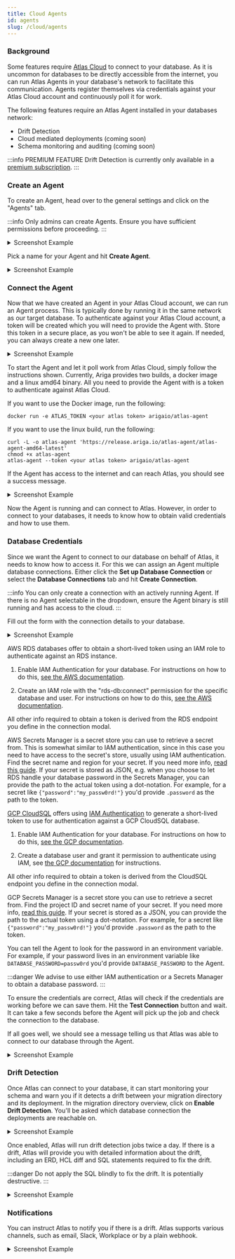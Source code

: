 ```yaml
---
title: Cloud Agents
id: agents
slug: /cloud/agents
---
```



### Background

Some features require [Atlas Cloud](https://atlasgo.cloud/) to connect to your database. As it is uncommon for databases
to be directly accessible from the internet, you can run Atlas Agents in your database's network to facilitate this
communication. Agents register themselves via credentials against your Atlas Cloud account and continuously poll it for
work.

The following features require an Atlas Agent installed in your databases network:
* Drift Detection
* Cloud mediated deployments (coming soon)
* Schema monitoring and auditing (coming soon)

:::info PREMIUM FEATURE
Drift Detection is currently only available in a [premium subscription](https://atlasgo.cloud/pricing).
:::

### Create an Agent

To create an Agent, head over to the general settings and click on the "Agents" tab.

:::info
Only admins can create Agents. Ensure you have sufficient permissions before proceeding.
:::

<details>
<summary>Screenshot Example</summary>

![](https://atlasgo.io/uploads/cloud/drift-detection/1.png)
</details>

Pick a name for your Agent and hit **Create Agent**.


<details>
<summary>Screenshot Example</summary>

![](https://atlasgo.io/uploads/cloud/drift-detection/2.png)
</details>

### Connect the Agent

Now that we have created an Agent in your Atlas Cloud account, we can run an Agent process. This is typically done by
running it in the same network as our target database. To authenticate against your Atlas Cloud account, a token will
be created which you will need to provide the Agent with. Store this token in a secure place, as you won't be able to
see it again. If needed, you can always create a new one later.

<details>
<summary>Screenshot Example</summary>

![](https://atlasgo.io/uploads/cloud/drift-detection/3.png)
</details>

To start the Agent and let it poll work from Atlas Cloud, simply follow the instructions shown. Currently, Ariga
provides two builds, a docker image and a linux amd64 binary. All you need to provide the Agent with is a token to
authenticate against Atlas Cloud.

<Tabs>
<TabItem value="docker" label="Docker">

If you want to use the Docker image, run the following:

```shell
docker run -e ATLAS_TOKEN <your atlas token> arigaio/atlas-agent
```

</TabItem>
<TabItem value="linux" label="Linux">

If you want to use the linux build, run the following:

```shell
curl -L -o atlas-agent 'https://release.ariga.io/atlas-agent/atlas-agent-amd64-latest'
chmod +x atlas-agent
atlas-agent --token <your atlas token> arigaio/atlas-agent
```

</TabItem>
</Tabs>

If the Agent has access to the internet and can reach Atlas, you should see a success message.

<details>
<summary>Screenshot Example</summary>

![](https://atlasgo.io/uploads/cloud/drift-detection/4.png)
</details>

Now the Agent is running and can connect to Atlas. However, in order to connect to your databases, it needs to know
how to obtain valid credentials and how to use them.

### Database Credentials

Since we want the Agent to connect to our database on behalf of Atlas, it needs to know how to access it.
For this we can assign an Agent multiple database connections. Either click the **Set up Database Connection** or
select the **Database Connections** tab and hit **Create Connection**.

:::info
You can only create a connection with an actively running Agent. If there is no Agent selectable in the dropdown,
ensure the Agent binary is still running and has access to the cloud.
:::

Fill out the form with the connection details to your database.

<details>
<summary>Screenshot Example</summary>

![](https://atlasgo.io/uploads/cloud/drift-detection/5.png)
</details>

<Tabs>
<TabItem value="aws_iam" label="AWS RDS Token (IAM Auth)">

AWS RDS databases offer to obtain a short-lived token using an IAM role to authenticate against an RDS instance.

1. Enable IAM Authentication for your database. For instructions on how to do this,
   [see the AWS documentation](https://aws.github.io/aws-sdk-go-v2/docs/sdk-utilities/rds/#iam-authentication).

2. Create an IAM role with the "rds-db:connect" permission for the specific database and user. For instructions on how
   to do this, [see the AWS documentation](https://docs.aws.amazon.com/AmazonRDS/latest/UserGuide/UsingWithRDS.IAMDBAuth.IAMPolicy.html).

All other info required to obtain a token is derived from the RDS endpoint you define in the connection modal.

</TabItem>
<TabItem value="aws_secrets" label="AWS Secrets Manager">

AWS Secrets Manager is a secret store you can use to retrieve a secret from. This is somewhat similar to IAM
authentication, since in this case you need to have access to the secret's store, usually using IAM authentication.
Find the secret name and region for your secret. If you need more info,
[read this guide](/guides/deploying/secrets##using-iam-authentication). If your secret is stored as JSON, e.g. when you
choose to let RDS handle your database password in the Secrets Manager, you can provide the path to the actual token
using a dot-notation. For example, for a secret like `{"password":"my_passw0rd!"}` you'd provide `.password` as the path
to the token.

</TabItem>
<TabItem value="gcp_iam" label="GCP Cloud SQL Token (IAM Auth)">

[GCP CloudSQL](https://cloud.google.com/sql) offers using
[IAM Authentication](https://cloud.google.com/sql/docs/mysql/authentication#manual) to generate a short-lived token to
use for authentication against a GCP CloudSQL database.

1. Enable IAM Authentication for your database. For instructions on how to do this,
   [see the GCP documentation](https://cloud.google.com/sql/docs/mysql/create-edit-iam-instances).

2. Create a database user and grant it permission to authenticate using IAM, see
   [the GCP documentation](https://cloud.google.com/sql/docs/mysql/add-manage-iam-users)
   for instructions.

All other info required to obtain a token is derived from the CloudSQL endpoint you define in the connection modal.

</TabItem>
<TabItem value="gcp_secrets" label="GCP Secrets Manager">

GCP Secrets Manager is a secret store you can use to retrieve a secret from. Find the project ID and secret name of your
secret. If you need more info, [read this guide](/guides/deploying/secrets##using-iam-authentication). If your secret is
stored as a JSON, you can provide the path to the actual token using a dot-notation. For example, for a secret like
`{"password":"my_passw0rd!"}` you'd provide `.password` as the path to the token.

</TabItem>
<TabItem value="env" label="Environment Variable">

You can tell the Agent to look for the password in an environment variable. For example, if your password lives in an
environment variable like `DATABASE_PASSWORD=passw0rd` you'd provide `DATABASE_PASSWORD` to the Agent.

:::danger
We advise to use either IAM authentication or a Secrets Manager to obtain a database password.
:::

</TabItem>
</Tabs>

To ensure the credentials are correct, Atlas will check if the credentials are working before we can save them. Hit
the **Test Connection** button and wait. It can take a few seconds before the Agent will pick up the job and check
the connection to the database.

If all goes well, we should see a message telling us that Atlas was able to connect to our database through the
Agent.

<details>
<summary>Screenshot Example</summary>

![](https://atlasgo.io/uploads/cloud/drift-detection/6.png)
</details>

### Drift Detection

Once Atlas can connect to your database, it can start monitoring your schema and warn you if it detects a drift
between your migration directory and its deployment. In the migration directory overview, click on
**Enable Drift Detection**. You'll be asked which database connection the deployments are reachable on.

<details>
<summary>Screenshot Example</summary>

![](https://atlasgo.io/uploads/cloud/drift-detection/7.png)
</details>

Once enabled, Atlas will run drift detection jobs twice a day. If there is a drift, Atlas will provide you with detailed
information about the drift, including an ERD, HCL diff and SQL statements required to fix the drift.

:::danger
Do not apply the SQL blindly to fix the drift. It is potentially destructive.
:::

<details>
<summary>Screenshot Example</summary>

![](https://atlasgo.io/uploads/cloud/drift-detection/8.png)
</details>

### Notifications

You can instruct Atlas to notify you if there is a drift. Atlas supports various channels, such as email, Slack,
Workplace or by a plain webhook.

<details>
<summary>Screenshot Example</summary>

![](https://atlasgo.io/uploads/cloud/drift-detection/9.png)
</details>
